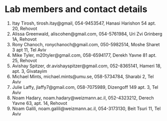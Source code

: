 # Lab members and contact details {#contact}

1. Itay Tirosh, tirosh.itay@gmail, 054-9453547, Hanasi Harishon 54 apt. 20, Rehovot
2. Alissa Greenwald, aliscohen@gmail.com, 054-5761984, Uri Zvi Grinberg 1A, Rehovot
3. Rony Chanoch, ronychanoch@gmail.com, 050-5982514, Moshe Sharet 3 apt 11, Tel Aviv
4. Mike Tyler, m20tyler@gmail.com, 058-6594177, Derekh Yavne 81 apt. 25, Rehovot
5. Avishay Spitzer, dr.avishayspitzer@gmail.com, 052-8365141, Hameri 18, apt. 3, Givatayim
6. Michael Mints, michael.mints@umu.se, 058-5734784, Sharabi 2, Tel Aviv
7. Julie Laffy, jlaffy7@gmail.com, 058-7075989, Dizengoff 149 apt. 3, Tel Aviv
8. Noam Hadary, noam.hadary@weizmann.ac.il, 052-4323212, Derech Yavne 63, apt. 14, Rehovot
9. Noam Galili, noam.galili@weizmann.ac.il, 054-3173130, Beit Tsuri 11, Tel Aviv

